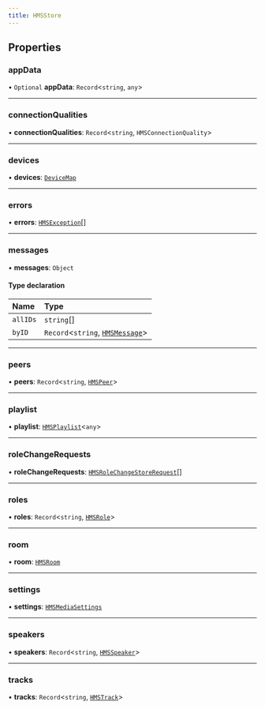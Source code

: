 ```yaml
---
title: HMSStore
---
```


## Properties

### appData

• `Optional` **appData**: `Record`<`string`, `any`\>

---

### connectionQualities

• **connectionQualities**: `Record`<`string`, `HMSConnectionQuality`\>

---

### devices

• **devices**: [`DeviceMap`](/api-reference/javascript/v2/interfaces/DeviceMap)

---

### errors

• **errors**: [`HMSException`](/api-reference/javascript/v2/interfaces/HMSException)[]

---

### messages

• **messages**: `Object`

#### Type declaration

| Name     | Type                                                                                    |
| :------- | :-------------------------------------------------------------------------------------- |
| `allIDs` | `string`[]                                                                              |
| `byID`   | `Record`<`string`, [`HMSMessage`](/api-reference/javascript/v2/interfaces/HMSMessage)\> |

---

### peers

• **peers**: `Record`<`string`, [`HMSPeer`](/api-reference/javascript/v2/interfaces/HMSPeer)\>

---

### playlist

• **playlist**: [`HMSPlaylist`](/api-reference/javascript/v2/interfaces/HMSPlaylist)<`any`\>

---

### roleChangeRequests

• **roleChangeRequests**: [`HMSRoleChangeStoreRequest`](/api-reference/javascript/v2/interfaces/HMSRoleChangeStoreRequest)[]

---

### roles

• **roles**: `Record`<`string`, [`HMSRole`](/api-reference/javascript/v2/interfaces/HMSRole)\>

---

### room

• **room**: [`HMSRoom`](/api-reference/javascript/v2/interfaces/HMSRoom)

---

### settings

• **settings**: [`HMSMediaSettings`](/api-reference/javascript/v2/interfaces/HMSMediaSettings)

---

### speakers

• **speakers**: `Record`<`string`, [`HMSSpeaker`](/api-reference/javascript/v2/interfaces/HMSSpeaker)\>

---

### tracks

• **tracks**: `Record`<`string`, [`HMSTrack`](/api-reference/javascript/v2/interfaces/HMSTrack)\>
